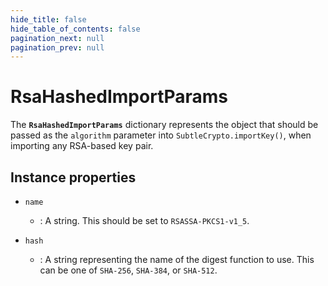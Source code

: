 ```yaml
---
hide_title: false
hide_table_of_contents: false
pagination_next: null
pagination_prev: null
---
```

# RsaHashedImportParams

The **`RsaHashedImportParams`** dictionary represents the object that should be passed as the `algorithm` parameter into `SubtleCrypto.importKey()`, when importing any RSA-based key pair.

## Instance properties

- `name`
  - : A string. This should be set to `RSASSA-PKCS1-v1_5`.

- `hash`
  - : A string representing the name of the digest function to use. This can be one of `SHA-256`, `SHA-384`, or `SHA-512`.

